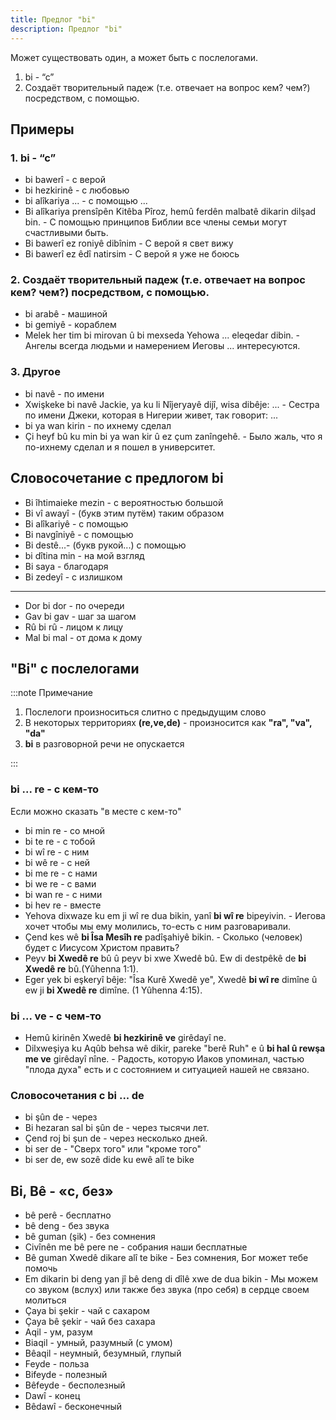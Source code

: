```yaml
---
title: Предлог "bi"
description: Предлог "bi"
---
```

Может существовать один, а может быть с послелогами.

1. bi - “c”
2. Cоздаёт творительный падеж (т.е. отвечает на вопрос кем? чем?) посредством, с помощью.


## Примеры
### 1. bi - “c”
  - bi bawerî - с верой
  - bi hezkirinê - с любовью
  - bi alîkariya ... - с помощью ...
  - Bi alîkariya prensîpên Kitêba Pîroz, hemû ferdên malbatê dikarin dilşad bin. - С помощью принципов Библии все члены семьи могут счастливыми быть.
  - Bi bawerî ez roniyê dibînim - С верой я свет вижу
  - Bi bawerî ez êdî natirsim - С верой я уже не боюсь
### 2. Cоздаёт творительный падеж (т.е. отвечает на вопрос кем? чем?) посредством, с помощью.
  - bi arabê - машиной
  - bi gemiyê - кораблем
  - Melek her tim bi mirovan û bi mexseda Yehowa ... eleqedar dibin. - Ангелы всегда людьми и намерением Иеговы ... интересуются.
### 3. Другое
  - bi navê - по имени
  - Xwişkeke bi navê Jackie, ya ku li Nîjeryayê dijî, wisa dibêje: ... - Сестра по имени Джеки, которая в Нигерии живет, так говорит: ...
  - bi ya wan kirin - по ихнему сделал
  - Çi heyf bû ku min bi ya wan kir û ez çum zanîngehê. - Было жаль, что я по-ихнему сделал и я пошел в университет.

## Словосочетание с предлогом bi

- Bi îhtimaieke mezin - с вероятностью большой
- Bi vî awayî - (букв этим путём) таким образом
- Bi alîkariyê - с помощью
- Bi navgîniyê - с помощью
- Bi destê...- (букв рукой...) с помощью
- bi dîtina min - на мой взгляд
- Bi saya - благодаря
- Bi zedeyî - с излишком

---

- Dor bi dor - по очереди
- Gav bi gav - шаг за шагом
- Rû bi rû - лицом к лицу
- Mal bi mal - от дома к дому

## "Bi" с послелогами

:::note Примечание
1. Послелоги произноситься слитно с предыдущим слово
2. В некоторых территориях **(re,ve,de)** - произносится как **"ra", "va", "da"**
3. **bi** в разговорной речи не опускается

:::
### bi ... re  - с кем-то

Если можно сказать "в месте с кем-то"


- bi min re - со мной
- bi te re - с тобой
- bi wî re - с ним
- bi wê re - с ней
- bi me re - с нами
- bi we re - с вами
- bi wan re - с ними
- bi hev re - вместе
- Yehova dixwaze ku em ji wî re dua bikin, yanî **bi wî re** bipeyivin. - Иегова хочет чтобы мы ему молились, то-есть с ним разговаривали.
- Çend kes wê **bi Îsa Mesîh re** padîşahiyê bikin. - Сколько (человек) будет с Иисусом Христом править?
- Peyv **bi Xwedê re** bû û peyv bi xwe Xwedê bû. Ew di destpêkê de **bi Xwedê re** bû.(Yûhenna 1:1).
- Eger yek bi eşkeryî bêje: "Îsa Kurê Xwedê ye", Xwedê **bi wî re** dimîne û ew ji **bi Xwedê re** dimîne. (1 Yûhenna 4:15).

### bi ... ve - с чем-то

- Hemû kirinên Xwedê **bi hezkirinê ve** girêdayî ne.
- Dilxweşiya ku Aqûb behsa wê dikir, pareke "berê Ruh" e û **bi hal û rewşa me ve** girêdayî nîne. - Радость, которую Иаков упоминал, частью "плода духа" есть и с состоянием и ситуацией нашей не связано.

### Словосочетания с bi ... de

- bi şûn de - через
- Bi hezaran sal bi şûn de - через тысячи лет.
- Çend roj bi şun de - через несколько дней.
- bi ser de - "Сверх того" или "кроме того"
- bi ser de, ew sozê dide ku ewê alî te bike

## Bi, Bê - «с, без»

- bê perê - бесплатно
- bê deng - без звука
- bê guman (şik) - без сомнения
- Civînên me bê pere ne - собрания наши бесплатные
- Bê guman Xwedê dikare alî te bike - Без сомнения, Бог может тебе помочь
- Em dikarin bi deng yan jî bê deng di dîlê xwe de dua bikin - Мы можем со звуком (вслух) или также без звука (про себя) в сердце своем молиться
- Çaya bi şekir - чай с сахаром
- Çaya bê şekir - чай без сахара
- Aqil - ум, разум
- Biaqil - умный, разумный (с умом)
- Bêaqil - неумный, безумный, глупый
- Feyde - польза
- Bifeyde - полезный
- Bêfeyde - бесполезный
- Dawî - конец
- Bêdawî - бесконечный
